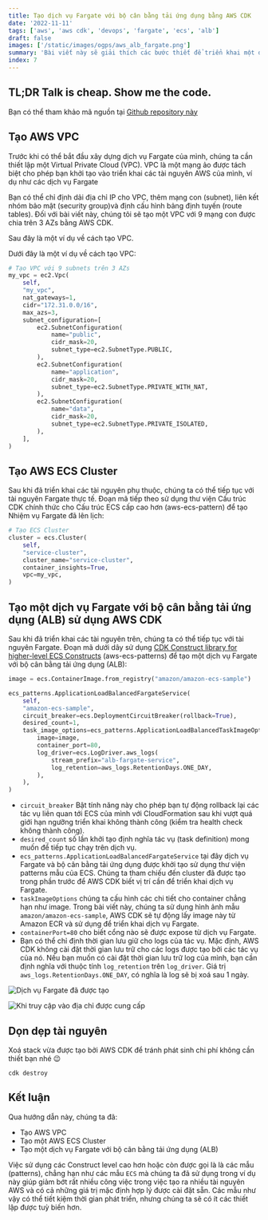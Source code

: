 ```yaml
---
title: Tạo dịch vụ Fargate với bộ cân bằng tải ứng dụng bằng AWS CDK
date: '2022-11-11'
tags: ['aws', 'aws cdk', 'devops', 'fargate', 'ecs', 'alb']
draft: false
images: ['/static/images/ogps/aws_alb_fargate.png']
summary: 'Bài viết này sẽ giải thích các bước thiết để triển khai một dịch vụ Fargate với bộ bằng tải ứng dụng bằng AWS CDK'
index: 7
---
```


## TL;DR Talk is cheap. Show me the code.

Bạn có thể tham khảo mã nguồn tại [Github repository này](https://github.com/vntechies/011-aws-cdk-scheduled-fargate-task)

<TOCInline toc={props.toc} asDisclosure />

## Tạo AWS VPC

Trước khi có thể bắt đầu xây dựng dịch vụ Fargate của mình, chúng ta cần thiết lập một Virtual Private Cloud (VPC). VPC là một mạng ảo được tách biệt cho phép bạn khởi tạo vào triển khai các tài nguyên AWS của mình, ví dụ như các dịch vụ Fargate

Bạn có thể chỉ định dải địa chỉ IP cho VPC, thêm mạng con (subnet), liên kết nhóm bảo mật (security group)và định cấu hình bảng định tuyến (route tables). Đối với bài viết này, chúng tôi sẽ tạo một VPC với 9 mạng con được chia trên 3 AZs bằng AWS CDK.

Sau đây là một ví dụ về cách tạo VPC.

Dưới đây là một ví dụ về cách tạo VPC:

```python:aws_cdk_alb_fargate_service_stack.py
# Tạo VPC với 9 subnets trên 3 AZs
my_vpc = ec2.Vpc(
    self,
    "my_vpc",
    nat_gateways=1,
    cidr="172.31.0.0/16",
    max_azs=3,
    subnet_configuration=[
        ec2.SubnetConfiguration(
            name="public",
            cidr_mask=20,
            subnet_type=ec2.SubnetType.PUBLIC,
        ),
        ec2.SubnetConfiguration(
            name="application",
            cidr_mask=20,
            subnet_type=ec2.SubnetType.PRIVATE_WITH_NAT,
        ),
        ec2.SubnetConfiguration(
            name="data",
            cidr_mask=20,
            subnet_type=ec2.SubnetType.PRIVATE_ISOLATED,
        ),
    ],
)
```

## Tạo AWS ECS Cluster

Sau khi đã triển khai các tài nguyên phụ thuộc, chúng ta có thể tiếp tục với tài nguyên Fargate thực tế. Đoạn mã tiếp theo sử dụng thư viện Cấu trúc CDK chính thức cho Cấu trúc ECS cấp cao hơn (aws-ecs-pattern) để tạo Nhiệm vụ Fargate đã lên lịch:

```python:aws_cdk_alb_fargate_service_stack.py
# Tạo ECS Cluster
cluster = ecs.Cluster(
    self,
    "service-cluster",
    cluster_name="service-cluster",
    container_insights=True,
    vpc=my_vpc,
)
```

## Tạo một dịch vụ Fargate với bộ cân bằng tải ứng dụng (ALB) sử dụng AWS CDK

Sau khi đã triển khai các tài nguyên trên, chúng ta có thể tiếp tục với tài nguyên Fargate. Đoạn mã dưới dây sử dụng [CDK Construct library for higher-level ECS Constructs](https://docs.aws.amazon.com/cdk/api/v1/docs/aws-ecs-patterns-readme.html) (aws-ecs-patterns) để tạo một dịch vụ Fargate với bộ cân bằng tải ứng dụng (ALB):

```python:aws_cdk_alb_fargate_service_stack.py
image = ecs.ContainerImage.from_registry("amazon/amazon-ecs-sample")

ecs_patterns.ApplicationLoadBalancedFargateService(
    self,
    "amazon-ecs-sample",
    circuit_breaker=ecs.DeploymentCircuitBreaker(rollback=True),
    desired_count=1,
    task_image_options=ecs_patterns.ApplicationLoadBalancedTaskImageOptions(
        image=image,
        container_port=80,
        log_driver=ecs.LogDriver.aws_logs(
            stream_prefix="alb-fargate-service",
            log_retention=aws_logs.RetentionDays.ONE_DAY,
        ),
    ),
)
```

- `circuit_breaker` Bật tính năng này cho phép bạn tự động rollback lại các tác vụ liên quan tới ECS của mình với CloudFormation sau khi vượt quá giới hạn ngưỡng triển khai không thành công (kiểm tra health check không thành công).
- `desired_count` số lần khởi tạo định nghĩa tác vụ (task definition) mong muốn để tiếp tục chạy trên dịch vụ.
- `ecs_patterns.ApplicationLoadBalancedFargateService` tại đây dịch vụ Fargate và bộ cân bằng tải ứng dụng được khởi tạo sử dụng thư viện patterns mẫu của ECS. Chúng ta tham chiếu đến cluster đã được tạo trong phần trước để AWS CDK biết vị trí cần để triển khai dịch vụ Fargate.
- `taskImageOptions` chúng ta cấu hình các chi tiết cho container chẳng hạn như image. Trong bài viết này, chúng ta sử dụng hình ảnh mẫu `amazon/amazon-ecs-sample`, AWS CDK sẽ tự động lấy image này từ Amazon ECR và sử dụng để triển khai dịch vụ Fargate.
- `containerPort=80` cho biết cổng nào sẽ được expose từ dịch vụ Fargate.
- Bạn có thể chỉ định thời gian lưu giữ cho logs của tác vụ. Mặc định, AWS CDK không cài đặt thời gian lưu trữ cho các logs được tạo bởi các tác vụ của nó. Nếu bạn muốn có cài đặt thời gian lưu trữ log của mình, bạn cần định nghĩa với thuộc tính `log_retention` trên `log_driver`. Giá trị `aws_logs.RetentionDays.ONE_DAY`, có nghĩa là log sẽ bị xoá sau 1 ngày.

![Dịch vụ Fargate đã được tạo](/static/images/assets/awscdk_fargate_alb_cli.png)

![Khi truy cập vào địa chỉ được cung cấp](/static/images/assets/awscdk_fargate_alb_web.png)

## Dọn dẹp tài nguyên

Xoá stack vừa được tạo bởi AWS CDK để tránh phát sinh chi phí không cần thiết bạn nhé 😉

```shell
cdk destroy
```

## Kết luận

Qua hướng dẫn này, chúng ta đã:

- Tạo AWS VPC
- Tạo một AWS ECS Cluster
- Tạo một dịch vụ Fargate với bộ cân bằng tải ứng dụng (ALB)

Việc sử dụng các Construct level cao hơn hoặc còn được gọi là là các mẫu (patterns), chẳng hạn như các mẫu `ECS` mà chúng ta đã sử dụng trong ví dụ này giúp giảm bớt rất nhiều công việc trong việc tạo ra nhiều tài nguyên AWS và có cả những giá trị mặc định hợp lý được cài đặt sẵn. Các mẫu như vậy có thể tiết kiệm thời gian phát triển, nhưng chúng ta sẽ có ít các thiết lập được tuỳ biến hơn.
